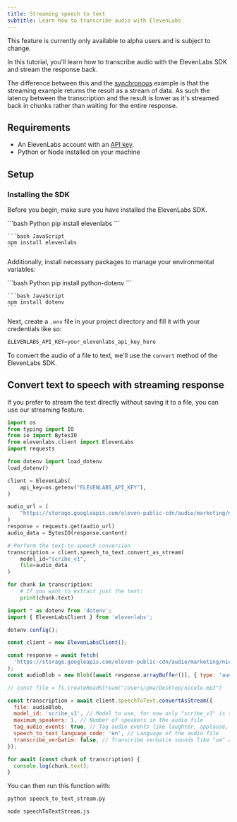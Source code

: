 ```yaml
---
title: Streaming speech to text
subtitle: Learn how to transcribe audio with ElevenLabs
---
```


<Note>This feature is currently only available to alpha users and is subject to change.</Note>

In this tutorial, you'll learn how to transcribe audio with the ElevenLabs SDK and stream the response back.

The difference between this and the [synchronous](/docs/cookbooks/speech-to-text/synchronous) example is that the streaming example returns the result as a stream of data. As such the latency between the transcription and the result is lower as it's streamed back in chunks rather than waiting for the entire response.

## Requirements

- An ElevenLabs account with an [API key](/docs/developer-guides/quickstart#authentication).
- Python or Node installed on your machine

## Setup

### Installing the SDK

Before you begin, make sure you have installed the ElevenLabs SDK.

<CodeGroup>
    ```bash Python
    pip install elevenlabs
    ```

    ```bash JavaScript
    npm install elevenlabs
    ```

</CodeGroup>

Additionally, install necessary packages to manage your environmental variables:

<CodeGroup>
    ```bash Python
    pip install python-dotenv
    ```

    ```bash JavaScript
    npm install dotenv
    ```

</CodeGroup>

Next, create a `.env` file in your project directory and fill it with your credentials like so:

```python .env
ELEVENLABS_API_KEY=your_elevenlabs_api_key_here
```

To convert the audio of a file to text, we'll use the `convert` method of the ElevenLabs SDK.

## Convert text to speech with streaming response

If you prefer to stream the text directly without saving it to a file, you can use our streaming feature.

<CodeGroup>

```python title="speech_to_text_stream.py" maxLines=0
import os
from typing import IO
from io import BytesIO
from elevenlabs.client import ElevenLabs
import requests

from dotenv import load_dotenv
load_dotenv()

client = ElevenLabs(
    api_key=os.getenv("ELEVENLABS_API_KEY"),
)

audio_url = (
    "https://storage.googleapis.com/eleven-public-cdn/audio/marketing/nicole.mp3"
)
response = requests.get(audio_url)
audio_data = BytesIO(response.content)

# Perform the text-to-speech conversion
transcription = client.speech_to_text.convert_as_stream(
    model_id="scribe_v1",
    file=audio_data
)

for chunk in transcription:
    # If you want to extract just the text:
    print(chunk.text)

```

```javascript title="speechToTextStream.js" maxLines=0
import * as dotenv from 'dotenv';
import { ElevenLabsClient } from 'elevenlabs';

dotenv.config();

const client = new ElevenLabsClient();

const response = await fetch(
  'https://storage.googleapis.com/eleven-public-cdn/audio/marketing/nicole.mp3'
);
const audioBlob = new Blob([await response.arrayBuffer()], { type: 'audio/mp3' });

// const file = fs.createReadStream("/Users/pma/Desktop/nicole.mp3")

const transcription = await client.speechToText.convertAsStream({
  file: audioBlob,
  model_id: 'scribe_v1', // Model to use, for now only "scribe_v1" is supported
  maximum_speakers: 1, // Number of speakers in the audio file
  tag_audio_events: true, // Tag audio events like laughter, applause, etc.
  speech_to_text_language_code: 'en', // Language of the audio file
  transcribe_verbatim: false, // Transcribe verbatim sounds like "um" and "ah"
});

for await (const chunk of transcription) {
  console.log(chunk.text);
}
```

</CodeGroup>

You can then run this function with:

<CodeGroup>

```bash Python
python speech_to_text_stream.py
```

```bash TypeScript
node speechToTextStream.js
```

</CodeGroup>
